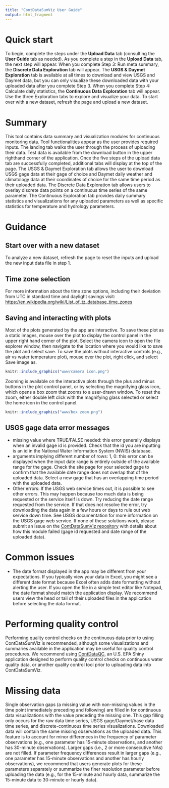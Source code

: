 ```yaml
---
title: "ContDataSumViz User Guide"
output: html_fragment
---
```


# Quick start
To begin, complete the steps under the **Upload Data** tab (consulting the **User Guide** tab as needed). As you complete a step in the **Upload Data** tab, the next step will appear. When you complete Step 3: Run meta summary, the **Discrete Data Exploration** tab will appear. The **USGS & Daymet Exploration** tab is available at all times to download and view USGS and Daymet data, but you can only visualize these downloaded data with your uploaded data after you complete Step 3. When you complete Step 4: Calculate daily statistics, the **Continuous Data Exploration** tab will appear. Use the three Exploration tabs to explore and visualize your data. To start over with a new dataset, refresh the page and upload a new dataset.

# Summary
This tool contains data summary and visualization modules for continuous monitoring data. Tool functionalities appear as the user provides required inputs. The landing tab walks the user through the process of uploading their data. Test data is available from the download button in the upper righthand corner of the application. Once the five steps of the upload data tab are successfully completed, additional tabs will display at the top of the page. The USGS & Daymet Exploration tab allows the user to download USGS gage data at their gage of choice and Daymet daily weather and climatology data at their coordinates of choice for the same time period as their uploaded data. The Discrete Data Exploration tab allows users to overlay discrete data points on a continuous time series of the same parameter. The Continuous Exploration tab provides daily summary statistics and visualizations for any uploaded parameters as well as specific statistics for temperature and hydrology parameters. 

# Guidance

## Start over with a new dataset
To analyze a new dataset, refresh the page to reset the inputs and upload the new input data file in step 1. 

## Time zone selection
For more information about the time zone options, including their deviation from UTC in standard time and daylight savings visit: <a href = "https://en.wikipedia.org/wiki/List_of_tz_database_time_zones" target = "_blank"> https://en.wikipedia.org/wiki/List_of_tz_database_time_zones</a> 


## Saving and interacting with plots
Most of the plots generated by the app are interactive. To save these plot as a static images, mouse over the plot to display the control panel in the upper right hand corner of the plot. Select the camera icon to open the file explorer window, then navigate to the location where you would like to save the plot and select save. To save the plots without interactive controls (e.g., air vs water temperature plot), mouse over the plot, right click, and select Save image as.

```r
knitr::include_graphics("www/camera icon.png")
```

Zooming is available on the interactive plots through the plus and minus buttons in the plot control panel, or by selecting the magnifying glass icon, which opens a box zoom that zooms to a user-drawn window. To reset the zoom, either double left click with the magnifying glass selected or select the home icon in the control panel. 

```r
knitr::include_graphics("www/box zoom.png")
```


## USGS gage data error messages
-  missing value where TRUE/FALSE needed: this error generally displays when an invalid gage id is provided. Check that the id you are inputting is an id in the National Water Information System (NWIS) database. 
-	arguments implying different number of rows: 1, 0: this error can be displayed when the input date range is entirely outside of the available range for the gage. Check the site page for your selected gage to confirm that the available date range does not overlap that of the uploaded data. Select a new gage that has an overlapping time period with the uploaded data. 
- 	Other errors: If the USGS web service times out, it is possible to see other errors. This may happen because too much data is being requested or the service itself is down. Try reducing the date range requested from the service. If that does not resolve the error, try downloading the data again in a few hours or days to rule out web service down time. See USGS documentation for more information on the USGS gage web service. If none of these solutions work, please submit an issue on the <a href = "https://github.com/USEPA/ContDataSumViz/issues" target = "_blank">ContDataSumViz repository</a> with details about how this module failed (gage id requested and date range of the uploaded data).


# Common issues
-  The date format displayed in the app may be different from your expectations. If you typically view your data in Excel, you might see a different date format because Excel often adds date formatting without alerting the user. If you open the file in a simple text editor like Notepad, the date format should match the application display. We recommend users view the head or tail of their uploaded files in the application before selecting the data format. 

# Performing quality control
Performing quality control checks on the continuous data prior to using ContDataSumViz is recommended, although some visualizations and summaries available in the application may be useful for quality control procedures. We recommend using  <a href = "https://shiny.epa.gov/ContDataQC/" target = "_blank">ContDataQC</a>, an U.S. EPA Shiny application designed to perform quality control checks on continuous water quality data, or another quality control tool prior to uploading data into ContDataSumViz. 

# Missing data
Single observation gaps (a missing value with non-missing values in the time point immediately preceding and following) are filled in for continuous data visualizations with the value preceding the missing one. This gap filling only occurs for the raw data time series, USGS gage/Daymet/base data time series, and discrete-continuous time series visualizations. Downloaded data will contain the same missing observations as the uploaded data. This feature is to account for minor differences in the frequency of parameter observations (e.g., one parameter has 15-minute observations, and another has 30-minute observations). Larger gaps (i.e., 2 or more consecutive NAs) are not filled. If parameter frequency differences result in larger gaps (e.g., one parameter has 15-minute observations and another has hourly observations), we recommend that users generate plots for these parameters separately or summarize the finer resolution parameter before uploading the data (e.g., for the 15-minute and hourly data, summarize the 15-minute data to 30-minute or hourly data).